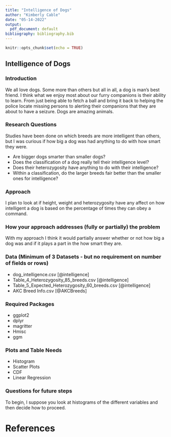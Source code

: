```yaml
---
title: "Intelligence of Dogs"
author: "Kimberly Cable"
date: "05-14-2022"
output:
  pdf_document: default
bibliography: bibliography.bib
---
```


```r
knitr::opts_chunk$set(echo = TRUE)
```

## Intelligence of Dogs

### Introduction
We all love dogs. Some more than others but all in all, a dog is man's best friend. I think what we enjoy most about our furry companions is their ability to learn. From just being able to fetch a ball and bring it back to helping the  police locate missing persons to alerting their companions that they are about to have a seizure. Dogs are amazing animals.

### Research Questions
Studies have been done on which breeds are more intelligent than others, but I was curious if how big a dog was had anything to do with how smart they were.

* Are bigger dogs smarter than smaller dogs?
* Does the classification of a dog really tell their intelligence level?
* Does their heterozygosity have anything to do with their intelligence?
* Within a classification, do the larger breeds fair better than the smaller ones for intelligence?

### Approach
I plan to look at if height, weight and heterozygosity have any affect on how intelligent a dog is based on the percentage of times they can obey a command.

### How your approach addresses (fully or partially) the problem
With my approach I think it would partially answer whether or not how big a dog was and if it plays a part in the how smart they are.

### Data (Minimum of 3 Datasets - but no requirement on number of fields or rows)
* dog_intelligence.csv [@intelligence]
* Table_4_Heterozygosity_85_breeds.csv [@intelligence]
* Table_5_Expected_Heterozygosity_60_breeds.csv [@intelligence]
* AKC Breed Info.csv [@AKCBreeds]

### Required Packages
* ggplot2
* dplyr
* magritter
* Hmisc
* ggm

### Plots and Table Needs
* Histogram
* Scatter Plots
* CDF
* Linear Regression

### Questions for future steps
To begin, I suppose you look at histograms of the different variables and then decide how to proceed.

# References